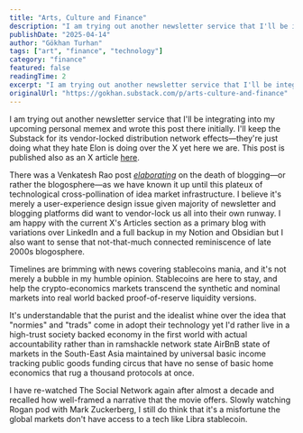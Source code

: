 ```yaml
---
title: "Arts, Culture and Finance"
description: "I am trying out another newsletter service that I'll be integrating into my upcoming personal memex and wrote this post there initially."
publishDate: "2025-04-14"
author: "Gökhan Turhan"
tags: ["art", "finance", "technology"]
category: "finance"
featured: false
readingTime: 2
excerpt: "I am trying out another newsletter service that I'll be integrating into my upcoming personal memex and wrote this post there initially. I'll keep the Substack for its vendor-locked distri..."
originalUrl: "https://gokhan.substack.com/p/arts-culture-and-finance"
---
```


I am trying out another newsletter service that I'll be integrating into my upcoming personal memex and wrote this post there initially. I'll keep the Substack for its vendor-locked distribution network effects—they're just doing what they hate Elon is doing over the X yet here we are. This post is published also as an X article [here](https://x.com/0xgokhan/status/1911901400721694844).

There was a Venkatesh Rao post *[elaborating](https://www.ribbonfarm.com/2024/10/10/ribbonfarm-is-retiring/?utm_source=gokhan.beehiiv.com&_bhlid=7fcce2702cc9ca8d86148b64fe2a672a4cec0425)* on the death of blogging—or rather the blogosphere—as we have known it up until this plateux of technological cross-pollination of idea market infrastructure. I believe it's merely a user-experience design issue given majority of newsletter and blogging platforms did want to vendor-lock us all into their own runway. I am happy with the current X's Articles section as a primary blog with variations over LinkedIn and a full backup in my Notion and Obsidian but I also want to sense that not-that-much connected reminiscence of late 2000s blogosphere.

Timelines are brimming with news covering stablecoins mania, and it's not merely a bubble in my humble opinion. Stablecoins are here to stay, and help the crypto-economics markets transcend the synthetic and nominal markets into real world backed proof-of-reserve liquidity versions.

It's understandable that the purist and the idealist whine over the idea that "normies" and "trads" come in adopt their technology yet I'd rather live in a high-trust society backed economy in the first world with actual accountability rather than in ramshackle network state AirBnB state of markets in the South-East Asia maintained by universal basic income tracking public goods funding circus that have no sense of basic home economics that rug a thousand protocols at once.

I have re-watched The Social Network again after almost a decade and recalled how well-framed a narrative that the movie offers. Slowly watching Rogan pod with Mark Zuckerberg, I still do think that it's a misfortune the global markets don't have access to a tech like Libra stablecoin.